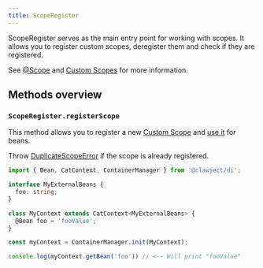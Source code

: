```yaml
---
title: ScopeRegister
---
```


ScopeRegister serves as the main entry point for working with scopes.
It allows you to register custom scopes, deregister them and check if they are registered.

See [@Scope](/docs/api/scope.mdx) and [Custom Scopes](/docs/advanced-concepts/custom-scopes.mdx) for more information.

## Methods overview

### `ScopeRegister.registerScope`

This method allows you to register a new [Custom Scope](/docs/advanced-concepts/custom-scopes.mdx) and [use it](/docs/api/scope.mdx) for beans.

Throw [DuplicateScopeError](/docs/errors.mdx#duplicatescopeerror) if the scope is already registered.

```ts
import { Bean, CatContext, ContainerManager } from '@clawject/di';

interface MyExternalBeans {
  foo: string;
}

class MyContext extends CatContext<MyExternalBeans> {
  @Bean foo = 'fooValue';
}

const myContext = ContainerManager.init(MyContext);

console.log(myContext.getBean('foo')) // <-- Will print "fooValue"
```
